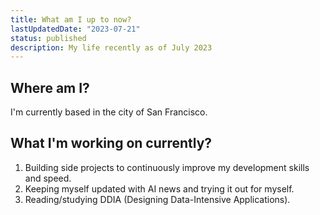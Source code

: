 ```yaml
---
title: What am I up to now?
lastUpdatedDate: "2023-07-21"
status: published
description: My life recently as of July 2023
---
```


## Where am I?

I'm currently based in the city of San Francisco.

## What I'm working on currently?

1. Building side projects to continuously improve my development skills and speed.
2. Keeping myself updated with AI news and trying it out for myself.
3. Reading/studying DDIA (Designing Data-Intensive Applications).
